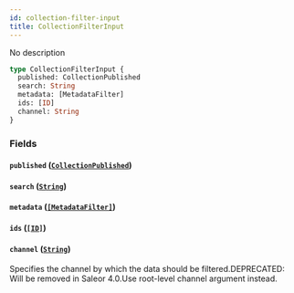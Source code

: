 ```yaml
---
id: collection-filter-input
title: CollectionFilterInput
---
```


No description

```graphql
type CollectionFilterInput {
  published: CollectionPublished
  search: String
  metadata: [MetadataFilter]
  ids: [ID]
  channel: String
}
```

### Fields

#### `published` ([`CollectionPublished`](/developer/api-reference/enums/collection-published.mdx))

#### `search` ([`String`](/developer/api-reference/scalars/string.mdx))

#### `metadata` ([`[MetadataFilter]`](/developer/api-reference/inputs/metadata-filter.mdx))

#### `ids` ([`[ID]`](/developer/api-reference/scalars/id.mdx))

#### `channel` ([`String`](/developer/api-reference/scalars/string.mdx))

Specifies the channel by which the data should be filtered.DEPRECATED: Will be removed in Saleor 4.0.Use root-level channel argument instead.
